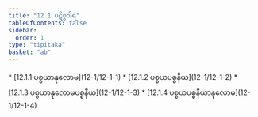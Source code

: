 ```yaml
---
title: "12.1 ပဋိစ္စဝါရ"
tableOfContents: false
sidebar:
  order: 1
type: "tipitaka"
basket: "ab"
---
```



<DynamicBreadcrumb />



<TableOfContents>
* [12.1.1 ပစ္စယာနုလောမ](12-1/12-1-1)
* [12.1.2 ပစ္စယပစ္စနီယ](12-1/12-1-2)
* [12.1.3 ပစ္စယာနုလောမပစ္စနီယ](12-1/12-1-3)
* [12.1.4 ပစ္စယပစ္စနီယာနုလောမ](12-1/12-1-4)
</TableOfContents>